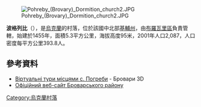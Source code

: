 [[Image:Pohreby_(Brovary)_Dormition_church2.JPG|right]]

{{coord|50|32|57|N|30|38|27|E|scale:30000|display=title}}

'''波格列比'''（{{lang-uk|Погреби}}），是[[烏克蘭|烏克蘭]]的村落，位於該國中北部[[基輔州|基輔州]]，由[[布羅瓦里區|布羅瓦里區]]負責管轄，始建於1455年，面積5.3平方公里，海拔高度95米，2001年人口2,087，人口密度每平方公里393.8人。

==參考資料==
* [https://web.archive.org/web/20180904230512/http://brovary3d.com.ua/tag/pohrebyi Віртуальні тури місцями с. Погреби] - Бровари 3D
* [http://www.brovary-region.com.ua/html/main/map/pogreby.htm Офіційний веб-сайт Броварського району]{{dead link|date=2018年3月 |bot=InternetArchiveBot |fix-attempted=yes }}

{{Ukraine-geo-stub}}
[[Category:烏克蘭村落|Category:烏克蘭村落]]